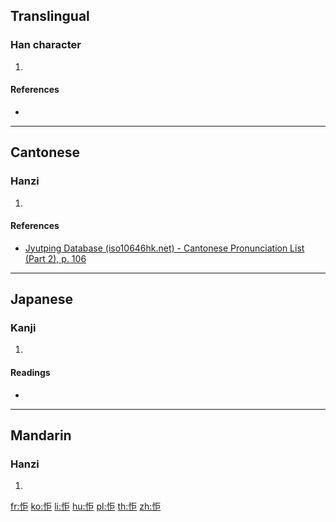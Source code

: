 ==Translingual==

===Han character===
{{Han char|rn=61|rad=心|as=05|sn=8|four=|canj=PSS|ids=⿰忄巨}}

# {{defn|Han|sort=心05}}

====References====
* {{Han ref|kx=0379.100|dkj=10424|dj=0707.180|hdz=42276.070|uh=6007|ud=24583}}

----

==Cantonese==

===Hanzi===
{{yue-hanzi|jyut=geoi6|y=geui6}}

# {{defn|lang=yue|sort=心05}}

====References====
* [http://www.iso10646hk.net/jp/document/download.jsp Jyutping Database (iso10646hk.net) - Cantonese Pronunciation List (Part 2), p. 106]

----

==Japanese==

===Kanji===
{{ja-kanji|grade=|rs=心05}}

# {{defn|lang=ja|sort=心05}}

====Readings====
* {{ja-readings|on=[[きょ]] (kyo), [[ご]] (go), [[きょう]] (kyō)|kun=[[あなどる]] (anadoru)}}

----

==Mandarin==

===Hanzi===
{{cmn-hanzi|pin=[[jù]] ([[ju4]])|wg=chü<sup>4</sup>}}

# {{defn|lang=cmn|sort=心05}}

[[fr:怇]]
[[ko:怇]]
[[li:怇]]
[[hu:怇]]
[[pl:怇]]
[[th:怇]]
[[zh:怇]]